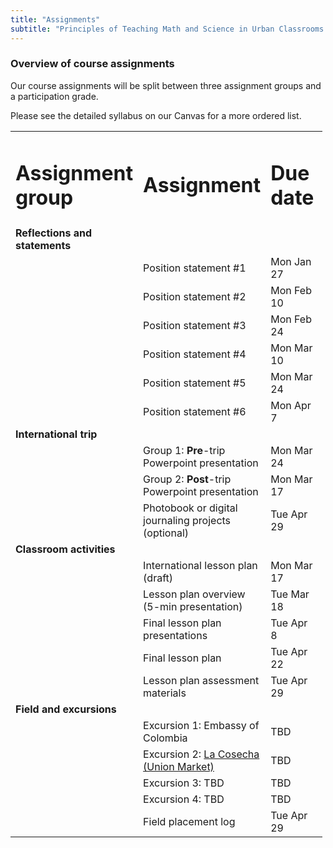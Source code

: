 ```yaml
---
title: "Assignments"
subtitle: "Principles of Teaching Math and Science in Urban Classrooms II (Grades 4-6)"
---
```


### **Overview of course assignments**

Our course assignments will be split between three assignment groups and a participation grade.

Please see the detailed syllabus on our Canvas for a more ordered list.

+--------------------------------+---------------------------------------------------------------------------------+------------+-----------+
| # Assignment group             | # Assignment                                                                    | # Due date |           |
+--------------------------------+---------------------------------------------------------------------------------+------------+-----------+
| **Reflections and statements** |                                                                                 |            |           |
+--------------------------------+---------------------------------------------------------------------------------+------------+-----------+
|                                | Position statement #1                                                           | Mon Jan 27 |           |
+--------------------------------+---------------------------------------------------------------------------------+------------+-----------+
|                                | Position statement #2                                                           | Mon Feb 10 |           |
+--------------------------------+---------------------------------------------------------------------------------+------------+-----------+
|                                | Position statement #3                                                           | Mon Feb 24 |           |
+--------------------------------+---------------------------------------------------------------------------------+------------+-----------+
|                                | Position statement #4                                                           | Mon Mar 10 |           |
+--------------------------------+---------------------------------------------------------------------------------+------------+-----------+
|                                | Position statement #5                                                           | Mon Mar 24 |           |
+--------------------------------+---------------------------------------------------------------------------------+------------+-----------+
|                                | Position statement #6                                                           | Mon Apr 7  |           |
+--------------------------------+---------------------------------------------------------------------------------+------------+-----------+
| **International trip**         |                                                                                 |            |           |
+--------------------------------+---------------------------------------------------------------------------------+------------+-----------+
|                                | Group 1: **Pre**-trip Powerpoint presentation                                   | Mon Mar 24 |           |
+--------------------------------+---------------------------------------------------------------------------------+------------+-----------+
|                                | Group 2: **Post**-trip Powerpoint presentation                                  | Mon Mar 17 |           |
+--------------------------------+---------------------------------------------------------------------------------+------------+-----------+
|                                | Photobook or digital journaling projects (optional)                             | Tue Apr 29 |           |
+--------------------------------+---------------------------------------------------------------------------------+------------+-----------+
| **Classroom activities**       |                                                                                 |            |           |
+--------------------------------+---------------------------------------------------------------------------------+------------+-----------+
|                                | International lesson plan (draft)                                               | Mon Mar 17 |           |
+--------------------------------+---------------------------------------------------------------------------------+------------+-----------+
|                                | Lesson plan overview (5-min presentation)                                       | Tue Mar 18 |           |
+--------------------------------+---------------------------------------------------------------------------------+------------+-----------+
|                                | Final lesson plan presentations                                                 | Tue Apr 8  |           |
+--------------------------------+---------------------------------------------------------------------------------+------------+-----------+
|                                | Final lesson plan                                                               | Tue Apr 22 |           |
+--------------------------------+---------------------------------------------------------------------------------+------------+-----------+
|                                | Lesson plan assessment materials                                                | Tue Apr 29 |           |
+--------------------------------+---------------------------------------------------------------------------------+------------+-----------+
| **Field and excursions**       |                                                                                 |            |           |
+--------------------------------+---------------------------------------------------------------------------------+------------+-----------+
|                                | Excursion 1: Embassy of Colombia                                                | TBD        |           |
+--------------------------------+---------------------------------------------------------------------------------+------------+-----------+
|                                | Excursion 2: [La Cosecha (Union Market)](https://unionmarketdc.com/la-cosecha/) | TBD        |           |
+--------------------------------+---------------------------------------------------------------------------------+------------+-----------+
|                                | Excursion 3: TBD                                                                | TBD        |           |
+--------------------------------+---------------------------------------------------------------------------------+------------+-----------+
|                                | Excursion 4: TBD                                                                | TBD        |           |
+--------------------------------+---------------------------------------------------------------------------------+------------+-----------+
|                                | Field placement log                                                             | Tue Apr 29 |           |
+--------------------------------+---------------------------------------------------------------------------------+------------+-----------+

